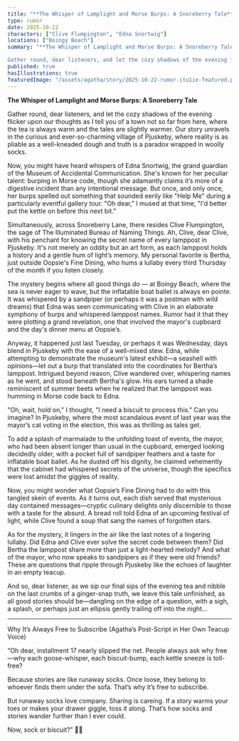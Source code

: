 ```yaml
---
title: "**The Whisper of Lamplight and Morse Burps: A Snoreberry Tale**"
type: rumor
date: 2025-10-22
characters: ["Clive Flumpington", "Edna Snortwig"]
locations: ["Boingy Beach"]
summary: "**The Whisper of Lamplight and Morse Burps: A Snoreberry Tale**

Gather round, dear listeners, and let the cozy shadows of the evening flicker upon ou..."
published: true
hasIllustrations: true
featuredImage: "/assets/agatha/story/2025-10-22-rumor-itu1ie-featured.png"
---
```


**The Whisper of Lamplight and Morse Burps: A Snoreberry Tale**

Gather round, dear listeners, and let the cozy shadows of the evening flicker upon our thoughts as I tell you of a town not so far from here, where the tea is always warm and the tales are slightly warmer. Our story unravels in the curious and ever-so-charming village of Pjuskeby, where reality is as pliable as a well-kneaded dough and truth is a paradox wrapped in woolly socks.

Now, you might have heard whispers of Edna Snortwig, the grand guardian of the Museum of Accidental Communication. She's known for her peculiar talent: burping in Morse code, though she adamantly claims it’s more of a digestive incident than any intentional message. But once, and only once, her burps spelled out something that sounded eerily like "Help Me" during a particularly eventful gallery tour. "Oh dear," I mused at that time, "I'd better put the kettle on before this next bit."

Simultaneously, across Snoreberry Lane, there resides Clive Flumpington, the sage of The Illuminated Bureau of Naming Things. Ah, Clive, dear Clive, with his penchant for knowing the secret name of every lamppost in Pjuskeby. It's not merely an oddity but an art form, as each lamppost holds a history and a gentle hum of light’s memory. My personal favorite is Bertha, just outside Oopsie's Fine Dining, who hums a lullaby every third Thursday of the month if you listen closely.

The mystery begins where all good things do — at Boingy Beach, where the sea is never eager to wave, but the inflatable boat ballet is always en pointe. It was whispered by a sandpiper (or perhaps it was a postman with wild dreams) that Edna was seen communicating with Clive in an elaborate symphony of burps and whispered lamppost names. Rumor had it that they were plotting a grand revelation, one that involved the mayor's cupboard and the day's dinner menu at Oopsie’s.

<agatha-illustration src="/assets/agatha/story/2025-10-22-rumor-itu1ie-inline1.png" alt="Illustration for this story by Agatha Splint" position="right" />

Anyway, it happened just last Tuesday, or perhaps it was Wednesday, days blend in Pjuskeby with the ease of a well-mixed stew. Edna, while attempting to demonstrate the museum's latest exhibit—a seashell with opinions—let out a burp that translated into the coordinates for Bertha’s lamppost. Intrigued beyond reason, Clive wandered over, whispering names as he went, and stood beneath Bertha's glow. His ears turned a shade reminiscent of summer beets when he realized that the lamppost was humming in Morse code back to Edna.

"Oh, wait, hold on," I thought, "I need a biscuit to process this." Can you imagine? In Pjuskeby, where the most scandalous event of last year was the mayor’s cat voting in the election, this was as thrilling as tales get.

To add a splash of marmalade to the unfolding toast of events, the mayor, who had been absent longer than usual in the cupboard, emerged looking decidedly older, with a pocket full of sandpiper feathers and a taste for inflatable boat ballet. As he dusted off his dignity, he claimed vehemently that the cabinet had whispered secrets of the universe, though the specifics were lost amidst the giggles of reality.

Now, you might wonder what Oopsie’s Fine Dining had to do with this tangled skein of events. As it turns out, each dish served that mysterious day contained messages—cryptic culinary delights only discernible to those with a taste for the absurd. A bread roll told Edna of an upcoming festival of light, while Clive found a soup that sang the names of forgotten stars.

As for the mystery, it lingers in the air like the last notes of a lingering lullaby. Did Edna and Clive ever solve the secret code between them? Did Bertha the lamppost share more than just a light-hearted melody? And what of the mayor, who now speaks to sandpipers as if they were old friends? These are questions that ripple through Pjuskeby like the echoes of laughter in an empty teacup.

And so, dear listener, as we sip our final sips of the evening tea and nibble on the last crumbs of a ginger-snap truth, we leave this tale unfinished, as all good stories should be—dangling on the edge of a question, with a sigh, a splash, or perhaps just an ellipsis gently trailing off into the night...

<agatha-illustration src="/assets/agatha/story/2025-10-22-rumor-itu1ie-inline2.png" alt="Another illustration for this story by Agatha Splint" position="left" />

---

Why It’s Always Free to Subscribe
(Agatha’s Post-Script in Her Own Teacup Voice)

“Oh dear, installment 17 nearly slipped the net. People always ask why free—why each goose-whisper, each biscuit-bump, each kettle sneeze is toll-free?

Because stories are like runaway socks. Once loose, they belong to whoever finds them under the sofa. That’s why it’s free to subscribe.

But runaway socks love company. Sharing is careing. If a story warms your toes or makes your drawer giggle, toss it along. That’s how socks and stories wander further than I ever could.

Now, sock or biscuit?” 🧦🍪
